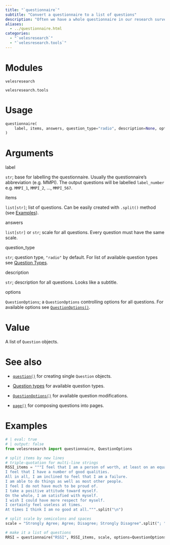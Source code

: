 ```yaml
---
title: "`questionnaire`"
subtitle: "Convert a questionnaire to a list of questions"
description: "Often we have a whole questionnaire in our research survey. To make it easier, Veles allows to bulk create Question objects for every item with `questionnaire()`."
aliases: 
  - ../questionnaire.html
categories:
  - "`velesresearch`"
  - "`velesresearch.tools`"
---
```

# Modules

`velesresearch`

`velesresearch.tools`

# Usage

``` python
questionnaire(
    label, items, answers, question_type="radio", description=None, options=None
)
```

# Arguments

::: arg_name
label
:::
::: arg_desc
`str`; base for labelling the questionnaire. Usually the questionnaire's abbreviation (e.g. MMPI). The output questions will be labelled `label_number` e.g. `MMPI_1`, `MMPI_2`, ..., `MMPI_567`.
:::

::: arg_name
items
:::
::: arg_desc
`list[str]`; list of questions. Can be easily created with `.split()` method (see [Examples](#sec-examples)).
:::

::: arg_name
answers
:::
::: arg_desc
`list[str]` or `str`; scale for all questions. Every question must have the same scale.
:::

::: arg_name
question_type
:::
::: arg_desc
`str`; question type, `"radio"` by default. For list of available question types see [Question Types](./question_types.qmd).
:::

::: arg_name
description
:::
::: arg_desc
`str`; description for all questions. Looks like a subtitle.
:::

::: arg_name
options
:::
::: arg_desc
`QuestionOptions`; a `QuestionOptions` controlling options for all questions. For available options see [`QuestionOptions()`](../options/QuestionOptions.qmd).
:::

# Value

A list of `Question` objects.

# See also

- [`question()`](./question.qmd) for creating single `Question` objects.

- [Question types](./question_types.qmd) for available question types.

- [`QuestionOptions()`](../options/QuestionOptions) for available question modifications.

- [`page()`](./page.qmd) for composing questions into pages.

# Examples {#sec-examples}

``` python
# | eval: true
# | output: false
from velesresearch import questionnaire, QuestionOptions

# split items by new lines
# triple-quotation for multi-line strings
RSSI_items = """I feel that I am a person of worth, at least on an equal plane with others.
I feel that I have a number of good qualities.
All in all, I am inclined to feel that I am a failure.
I am able to do things as well as most other people.
I feel I do not have much to be proud of.
I take a positive attitude toward myself.
On the whole, I am satisfied with myself.
I wish I could have more respect for myself.
I certainly feel useless at times.
At times I think I am no good at all.""".split("\n")

# split scale by semicolons and spaces
scale = "Strongly Agree; Agree; Disagree; Strongly Disagree".split("; ")

# make it a list of questions
RRSI = questionnaire("RSSI", RSSI_items, scale, options=QuestionOptions(required=True))
```